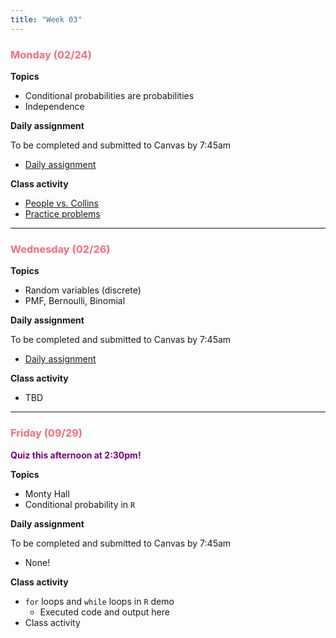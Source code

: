 ```yaml
---
title: "Week 03"
---
```


::: {style="color: #F66D7A"}
### Monday (02/24)
:::

**Topics**

-   Conditional probabilities are probabilities
-   Independence

**Daily assignment**

To be completed and submitted to Canvas by 7:45am

-   [Daily assignment](daily/DA_06.pdf)

**Class activity**

-   [People vs. Collins](class/people_v_collins.pdf)
-   [Practice problems](class/CA_06.pdf)

------------------------------------------------------------------------

::: {style="color: #F66D7A"}
### Wednesday (02/26)
:::

**Topics**

-   Random variables (discrete)
-   PMF, Bernoulli, Binomial

**Daily assignment**

To be completed and submitted to Canvas by 7:45am

-   [Daily assignment](daily/DA_07.pdf)

**Class activity**

-   TBD

------------------------------------------------------------------------

::: {style="color: #F66D7A"}
### Friday (09/29)
:::

::: {style="color: purple"}
**Quiz this afternoon at 2:30pm!**
:::

**Topics**

-   Monty Hall
-   Conditional probability in `R`

**Daily assignment**

To be completed and submitted to Canvas by 7:45am

-   None!

**Class activity**

-   `for` loops and `while` loops in `R` demo
    -   Executed code and output here
-   Class activity
